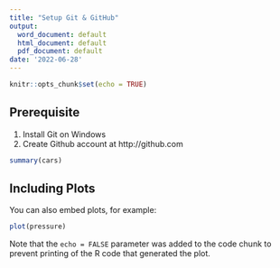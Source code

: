 ```yaml
---
title: "Setup Git & GitHub"
output:
  word_document: default
  html_document: default
  pdf_document: default
date: '2022-06-28'
---
```


```r
knitr::opts_chunk$set(echo = TRUE)
```

## Prerequisite

1. Install Git on Windows
2. Create Github account at http://github.com



```r
summary(cars)
```

## Including Plots

You can also embed plots, for example:

```r
plot(pressure)
```

Note that the `echo = FALSE` parameter was added to the code chunk to prevent printing of the R code that generated the plot.
